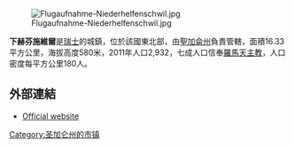 [[Image:Flugaufnahme-Niederhelfenschwil.jpg|right]]

'''下赫芬施維爾'''是[[瑞士|瑞士]]的城鎮，位於該國東北部，由[[聖加侖州|聖加侖州]]負責管轄，面積16.33平方公里，海拔高度580米，2011年人口2,932，七成人口信奉[[羅馬天主教|羅馬天主教]]，人口密度每平方公里180人。

==外部連結==
* [http://www.niederhelfenschwil.ch Official website]{{Wayback|url=http://www.niederhelfenschwil.ch/ |date=20201123081132 }} {{de icon}}

{{Switzerland-geo-stub}}
[[Category:圣加仑州的市镇|Category:圣加仑州的市镇]]